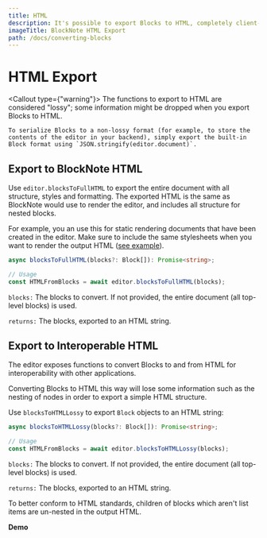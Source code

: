 ```yaml
---
title: HTML
description: It's possible to export Blocks to HTML, completely client-side.
imageTitle: BlockNote HTML Export
path: /docs/converting-blocks
---
```


# HTML Export

<Callout type={"warning"}>
    The functions to export to HTML are considered "lossy"; some information might be dropped when you export Blocks to HTML.

    To serialize Blocks to a non-lossy format (for example, to store the contents of the editor in your backend), simply export the built-in Block format using `JSON.stringify(editor.document)`.

</Callout>

## Export to BlockNote HTML

Use `editor.blocksToFullHTML` to export the entire document with all structure, styles and formatting.
The exported HTML is the same as BlockNote would use to render the editor, and includes all structure for nested blocks.

For example, you an use this for static rendering documents that have been created in the editor.
Make sure to include the same stylesheets when you want to render the output HTML ([see example](/examples/backend/rendering-static-documents)).

```typescript
async blocksToFullHTML(blocks?: Block[]): Promise<string>;

// Usage
const HTMLFromBlocks = await editor.blocksToFullHTML(blocks);
```

`blocks:` The blocks to convert. If not provided, the entire document (all top-level blocks) is used.

`returns:` The blocks, exported to an HTML string.

## Export to Interoperable HTML

The editor exposes functions to convert Blocks to and from HTML for interoperability with other applications.

Converting Blocks to HTML this way will lose some information such as the nesting of nodes in order to export a simple HTML structure.

Use `blocksToHTMLLossy` to export `Block` objects to an HTML string:

```typescript
async blocksToHTMLLossy(blocks?: Block[]): Promise<string>;

// Usage
const HTMLFromBlocks = await editor.blocksToHTMLLossy(blocks);
```

`blocks:` The blocks to convert. If not provided, the entire document (all top-level blocks) is used.

`returns:` The blocks, exported to an HTML string.

To better conform to HTML standards, children of blocks which aren't list items are un-nested in the output HTML.

**Demo**

<Example name="interoperability/converting-blocks-to-html" />
